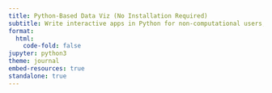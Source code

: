```yaml
---
title: Python-Based Data Viz (No Installation Required)
subtitle: Write interactive apps in Python for non-computational users, without having running a persistant server
format:
  html:
    code-fold: false
jupyter: python3
theme: journal
embed-resources: true
standalone: true
---
```


